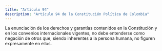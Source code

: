 ```yaml
---
title: "Artículo 94"
description: "Artículo 94 de la Constitución Política de Colombia"
---
```


La enunciación de los derechos y garantías contenidos en la Constitución y en los convenios internacionales vigentes, no debe entenderse como negación de otros que, siendo inherentes a la persona humana, no figuren expresamente en ellos.
